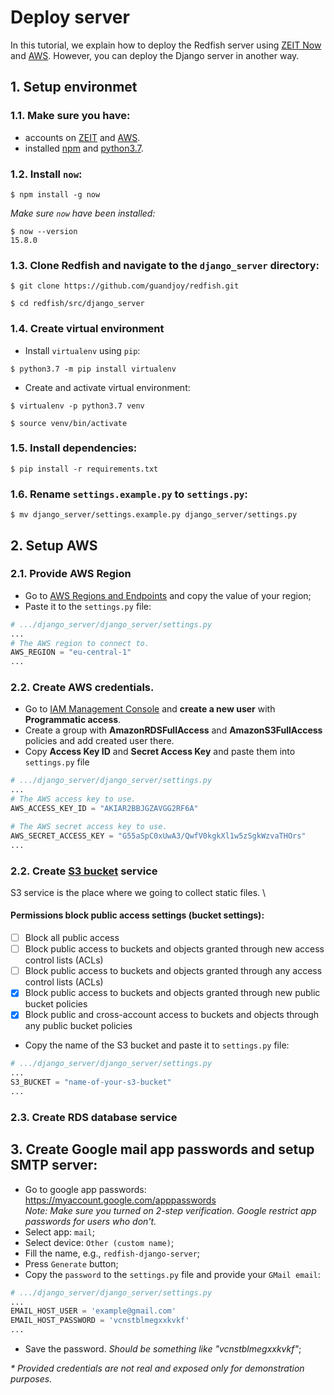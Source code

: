 # Deploy server

In this tutorial, we explain how to deploy the Redfish server using [ZEIT Now](https://zeit.co/) and [AWS](https://aws.amazon.com/). However, you can deploy the Django server in another way. 

## 1. Setup environmet
### 1.1. Make sure you have:
* accounts on [ZEIT](https://zeit.co/) and [AWS](https://aws.amazon.com/).
* installed [npm](https://www.npmjs.com/get-npm) and [python3.7](https://www.python.org/downloads/).
### 1.2. Install `now`:
```console
$ npm install -g now
```
_Make sure `now` have been installed:_
```console
$ now --version
15.8.0
```
### 1.3. Clone Redfish and navigate to the `django_server` directory:
```console
$ git clone https://github.com/guandjoy/redfish.git
```
```console
$ cd redfish/src/django_server
```
### 1.4. Create virtual environment
- Install `virtualenv` using `pip`:
```console
$ python3.7 -m pip install virtualenv
```
- Create and activate virtual environment:
```console
$ virtualenv -p python3.7 venv
```
```console
$ source venv/bin/activate
```
### 1.5. Install dependencies:
```console
$ pip install -r requirements.txt
```
### 1.6. Rename `settings.example.py` to `settings.py`:
```console
$ mv django_server/settings.example.py django_server/settings.py
```
## 2. Setup AWS
### 2.1. Provide AWS Region
* Go to [AWS Regions and Endpoints](https://docs.aws.amazon.com/general/latest/gr/rande.html) and copy the value of your region;
* Paste it to the `settings.py` file:
```python
# .../django_server/django_server/settings.py
...
# The AWS region to connect to.
AWS_REGION = "eu-central-1"
...
```
### 2.2. Create AWS credentials.
* Go to [IAM Management Console](https://console.aws.amazon.com/iam/home?#/users) and __create a new user__ with __Programmatic access__.
* Create a group with __AmazonRDSFullAccess__ and __AmazonS3FullAccess__ policies and add created user there.
* Copy __Access Key ID__ and __Secret Access Key__ and paste them into `settings.py` file
```python
# .../django_server/django_server/settings.py
...
# The AWS access key to use.
AWS_ACCESS_KEY_ID = "AKIAR2BBJGZAVGG2RF6A"

# The AWS secret access key to use.
AWS_SECRET_ACCESS_KEY = "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"
...
```
### 2.2. Create [S3 bucket](https://s3.console.aws.amazon.com/s3/) service
S3 service is the place where we going to collect static files. \
#### Permissions block public access settings (bucket settings):
- [ ] Block all public access
- [ ] Block public access to buckets and objects granted through new access control lists (ACLs)
- [ ] Block public access to buckets and objects granted through any access control lists (ACLs)
- [x] Block public access to buckets and objects granted through new public bucket policies
- [x] Block public and cross-account access to buckets and objects through any public bucket policies
* Copy the name of the S3 bucket and paste it to `settings.py` file:
```python
# .../django_server/django_server/settings.py
...
S3_BUCKET = "name-of-your-s3-bucket"
...
```
### 2.3. Create RDS database service

## 3. Create Google mail app passwords and setup SMTP server:
- Go to google app passwords: https://myaccount.google.com/apppasswords \
_Note: Make sure you turned on 2-step verification. Google restrict app passwords for users who don't._
- Select app: `mail`;
- Select device: `Other (custom name)`;
- Fill the name, e.g., `redfish-django-server`;
- Press `Generate` button;
- Copy the `password` to the `settings.py` file and provide your `GMail email`:
```python
# .../django_server/django_server/settings.py
...
EMAIL_HOST_USER = 'example@gmail.com'
EMAIL_HOST_PASSWORD = 'vcnstblmegxxkvkf'
...
```
- Save the password. _Should be something like "vcnstblmegxxkvkf"_;

_* Provided credentials are not real and exposed only for demonstration purposes._
